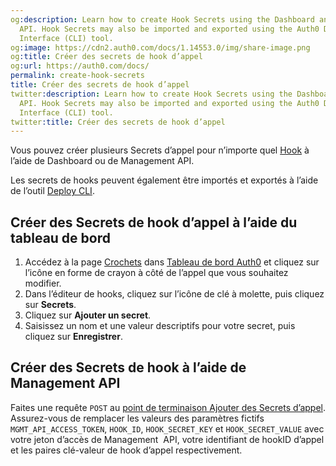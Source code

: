 ```yaml
---
og:description: Learn how to create Hook Secrets using the Dashboard and Management
  API. Hook Secrets may also be imported and exported using the Auth0 Deploy Command-Line
  Interface (CLI) tool.
og:image: https://cdn2.auth0.com/docs/1.14553.0/img/share-image.png
og:title: Créer des secrets de hook d’appel
og:url: https://auth0.com/docs/
permalink: create-hook-secrets
title: Créer des secrets de hook d’appel
twitter:description: Learn how to create Hook Secrets using the Dashboard and Management
  API. Hook Secrets may also be imported and exported using the Auth0 Deploy Command-Line
  Interface (CLI) tool.
twitter:title: Créer des secrets de hook d’appel
---
```






Vous pouvez créer plusieurs Secrets d’appel pour n’importe quel [Hook](/hooks) à l’aide de Dashboard ou de Management API.

Les secrets de hooks peuvent également être importés et exportés à l’aide de l’outil [Deploy CLI](/deploy/deploy-cli-tool).



## Créer des Secrets de hook d’appel à l’aide du tableau de bord

1. Accédez à la page [Crochets](%24%7Bmanage_url%7D/#/hooks) dans [Tableau de bord Auth0](%24%7Bmanage_url%7D/) et cliquez sur l’icône en forme de crayon à côté de l’appel que vous souhaitez modifier.
2. Dans l’éditeur de hooks, cliquez sur l’icône de clé à molette, puis cliquez sur **Secrets**.
3. Cliquez sur **Ajouter un secret**.
4. Saisissez un nom et une valeur descriptifs pour votre secret, puis cliquez sur **Enregistrer**.

## Créer des Secrets de hook à l’aide de Management API

Faites une requête `POST` au [point de terminaison Ajouter des Secrets d’appel](/api/management/v2/#!/Hooks/post_secrets). Assurez-vous de remplacer les valeurs des paramètres fictifs `MGMT_API_ACCESS_TOKEN`, `HOOK_ID`, `HOOK_SECRET_KEY` et `HOOK_SECRET_VALUE` avec votre jeton d’accès de Management  API, votre identifiant de hookID d’appel et les paires clé-valeur de hook d’appel respectivement.